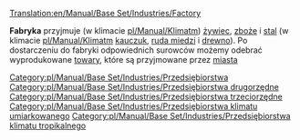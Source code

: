 [[Translation:en/Manual/Base Set/Industries/Factory]]

{{pl/Manual/Base Set/Industries/Przedsiębiorstwa|name=Fabryka
|image=en/Manual/Base Set/Industries/Factory.png
|caption=Umiarkowany
|image2=en/Manual/Base Set/Industries/Tropic Factory.png
|caption2=Tropikalny
|climates=[[pl/Manual/Klimat]], [[pl/Manual/Klimat]].
|accepts=[[pl/Manual/Base Set/Cargos/Żywiec|Żywiec]], [[pl/Manual/Base Set/Cargos/Zboże|Zboże]], [[pl/Manual/Base Set/Cargos/Stal|Stal]] (Klimat Umiarkowany),<br/> [[pl/Manual/Base Set/Cargos/Kauczuk|Kauczuk]], [[pl/Manual/Base Set/Cargos/Ruda miedzi|Ruda miedzi]], [[pl/Manual/Base Set/Cargos/Drewno|Drewno]] (Klimat Tropikalny).
|produces=[[pl/Manual/Base Set/Cargos/Towary|Towary]]
}}
'''Fabryka''' przyjmuje (w klimacie [[pl/Manual/Klimat]]m) [[pl/Manual/Base Set/Cargos/Żywiec|żywiec]], [[pl/Manual/Base Set/Cargos/Zboże|zboże]] i [[pl/Manual/Base Set/Cargos/Stal|stal]] (w klimacie [[pl/Manual/Klimat]]m [[pl/Manual/Base Set/Cargos/Kauczuk|kauczuk]], [[pl/Rudę miedzi|ruda miedzi]] i [[pl/Manual/Base Set/Cargos/Drewno|drewno]]). Po dostarczeniu do fabryki odpowiednich surowców możemy odebrać wyprodukowane [[pl/Manual/Base Set/Cargos/Towary|towary]], które są przyjmowane przez [[pl/Manual/Miasta|miasta]]

{{pl/Manual/Navbox Industries}}

[[Category:pl/Manual/Base Set/Industries/Przedsiębiorstwa]]
[[Category:pl/Manual/Base Set/Industries/Przedsiębiorstwa drugorzędne]]
[[Category:pl/Manual/Base Set/Industries/Przedsiębiorstwa trzeciorzędne]]
[[Category:pl/Manual/Base Set/Industries/Przedsiębiorstwa klimatu umiarkowanego]]
[[Category:pl/Manual/Base Set/Industries/Przedsiębiorstwa klimatu tropikalnego]]